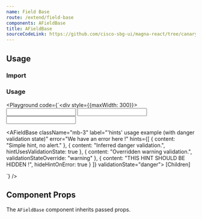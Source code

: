 ```yaml
---
name: Field Base
route: /extend/field-base
components: AFieldBase
title: AFieldBase
sourceCodeLink: https://github.com/cisco-sbg-ui/magna-react/tree/canary/framework/components/AFieldBase
---
```


## Usage

### Import

<ComponentImport components="AFieldBase" />

### Usage

<Playground
  code={`<div style={{maxWidth: 300}}>
  <AFieldBase
    className="mb-3"
    label="Label - Normal"
    hints="This is a sample of hint text below a form field">
    <input type='text' />
  </AFieldBase>
  <AFieldBase
    className="mb-3"
    label="Label - Warning"
    hints="This is a sample of hint text below a form field"
    validationState="warning">
    <input type='text' />
  </AFieldBase>
  <AFieldBase
    className="mb-3"
    label="Label - Danger"
    hints="This is a sample of hint text below a form field"
    validationState="danger">
    <input type='text' />
  </AFieldBase>

  <AFieldBase
    className="mb-3"
    label="'hints' usage example (with danger validation state)"
    error="We have an error here !"
    hints={[
        {
            content: "Simple hint, no alert."
        },
        {
            content: "Inferred danger validation.",
            hintUsesValidationState: true
        },
        {
            content: "Overridden warning validation.",
            validationStateOverride: "warning"
        },
        {
            content: "THIS HINT SHOULD BE HIDDEN !",
            hideHintOnError: true
        }
    ]}
    validationState="danger">
    [Children]
  </AFieldBase>
</div>
`}
/>

## Component Props

The `AFieldBase` component inherits passed props.

<Props of="AFieldBase" />
